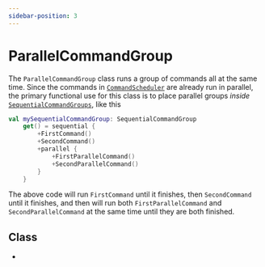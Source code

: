 ```yaml
---
sidebar-position: 3
---
```


# ParallelCommandGroup
The `ParallelCommandGroup` class runs a group of commands all at the same time. Since the commands in [`CommandScheduler`](../CommandScheduler) are already run in parallel, the primary functional use for this class is to place parallel groups *inside* [`SequentialCommandGroups`](SequentialCommandGroup), like this
```kotlin
val mySequentialCommandGroup: SequentialCommandGroup 
    get() = sequential {
        +FirstCommand()
        +SecondCommand()
        +parallel {
            +FirstParallelCommand()
            +SecondParallelCommand()
        }
    }
```
The above code will run `FirstCommand` until it finishes, then `SecondCommand` until it finishes, and then will run both `FirstParallelCommand` and `SecondParallelCommand` at the same time until they are both finished.

## Class
- 